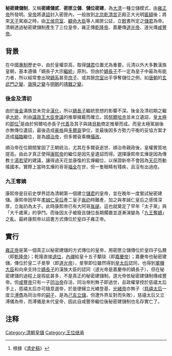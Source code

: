 {{unreferenced|time=2011-08-23}}
{{Monarchism}}

'''秘密建儲制'''，又稱'''密建儲贰'''、'''密匣立儲'''、'''儲位密建'''，為[[大清|大清]]一種立儲模式，由[[雍正帝|雍正帝]]所發明。[[皇帝|皇帝]]將遺[[詔|詔]]封入密匣內，一般放到[[北京|北京]][[乾清宫|乾清宫]]正殿正大光明[[匾額|匾額]]後；將來[[天子|天子]]駕崩之時，由[[王|王]][[侯|侯]][[宗室|宗室]]、[[顧命大臣|顧命大臣]]等人揭匣公証，立[[敕|敕]]書所定之[[儲君|儲君]]為帝。清朝透過秘密建儲制產生了三位皇帝，雍正傳[[乾隆帝|乾隆帝]]、嘉慶傳[[道光帝|道光帝]]、道光傳[[咸豐帝|咸豐帝]]。

== 背景 ==
在中國[[專制|專制]]歷史中，由於皇權崇高，取得[[儲君|儲君]]位置尤為重要。元清以外大多數漢族皇朝，基本遵循「嫡長子大宗[[長子繼承制|繼統]]」原則。但由於[[嫡長子|嫡長子]]不一定為皇子中最為有能力者，所以經常會出現[[嫡系|嫡系]]甚至[[庶子|庶子]]、或其餘[[宗室|宗室]]出手爭奪儲位之例，如[[唐朝|唐朝]]的[[玄武門之變|玄武門之變]]、[[唐隆之變|唐隆之變]]与[[明朝|明朝]]的[[靖難之變|靖難之變]]。

=== 後金及清初 ===
由於[[後金|後金]]滿族並未完全[[漢化|漢化]]，所以[[嫡長子|嫡長子]]繼統思想的影響不深。後金及清初期之繼承[[大統|大統]]，則由[[議政王大臣會議|議政王大臣會議]]的推舉擁戴而確立。因[[努爾哈赤|努爾哈赤]]並未立遺詔，[[皇太極|皇太極]]的[[即位|即位]]<ref>根據《[[清史稿|清史稿]]》</ref>是由於努爾哈赤長子[[代善|代善]]及其子與諸[[貝勒|貝勒]]商定推舉而成。而皇太極駕崩後亦無傳位遺詔，最後造成[[豪格|豪格]]與[[多爾袞|多爾袞]]爭位，並最後因多方勢力平衡的妥協方案才造成[[福臨|福臨]]繼位，是為[[順治帝|順治帝]]，但多爾袞乘機[[攝政|攝政]]。

順治帝在位期間鞏固了王朝統治，尤其在多爾袞逝世、順治帝親政後，皇權實質地提高。由此才真正使得[[康熙帝|康熙帝]]的繼位是因先皇遺詔而得。選擇康熙帝玄燁是因為傳教士[[湯若望|湯若望]]的建議，讓得過天花並康復的玄燁繼位，以保證新帝不會因為[[天花|天花]]而動搖國本。實際上當時玄燁的哥哥[[福全_(清宗室)|福全]]在世，但一隻眼睛有殘疾，且沒有出過痘。

=== 九王奪嫡 ===
康熙帝是目前史學界認為清朝第一個建立[[儲君|儲君]]的皇帝，並在晚年一度嘗試秘密建儲。康熙帝因早年[[孝誠仁皇后|孝誠仁皇后]]產二皇子[[胤礽|胤礽]]時難產，加之與孝誠仁皇后之感情深厚，立胤礽為太子。此時康熙帝已有大阿哥[[胤禔|胤禔]]。這也就奠定了早年「太子黨」與「大千歲黨」的爭鬥。而後因太子被廢且儲位長期擱置並逐漸演變為「[[九王奪嫡|九王奪嫡]]」之亂。最終康熙帝以詔書方式傳位於皇四子雍正帝。

== 實行 ==
[[雍正帝|雍正帝]]是第一個真正以秘密建儲的方式傳位的皇帝，用密匣立儲傳位於皇四子弘曆（即[[乾隆帝|乾隆帝]]）；乾隆直接[[退位|退位]]，[[內禪|內禪]]給皇十五子顒琰（即[[嘉慶帝|嘉慶帝]]）；嘉慶帝也秘密建儲，傳位於皇二子旻寧（即[[道光帝|道光帝]]），旻寧即位雖然得到[[孝和睿皇后|皇太后]]認同，也得到[[軍機大臣|軍機大臣]]和向來支持立[[嫡長子|嫡長子]]的漢族大臣的認同（道光帝是嘉慶帝的嫡長子），但在秘密建儲的過程上是瑕疵甚多，不是真正的秘密建儲制。道光帝依秘密建儲制傳咸豐帝。但[[咸豐帝|咸豐帝]]只有一子[[同治帝|同治帝]]存活，同治帝則無子即過世，且政權掌控於慈禧太后手上，慈禧太后亦可隨意選帝，於是便擁立光緖登基，[[光緒帝|光緒帝]]亦無子（[[慈禧太后|慈禧太后]]一度立[[溥儁|溥儁]]為同治帝的[[嗣子|嗣子]]，是為[[己亥立儲|己亥立儲]]，但遭外界反對而失敗），慈禧太后又立溥儀為帝，而溥儀是末代皇帝，因此自咸豐帝繼位後秘密建儲制也名存實亡了。

== 注释 ==
{{Reflist}}

[[Category:清朝皇儲|Category:清朝皇儲]]
[[Category:王位继承|Category:王位继承]]